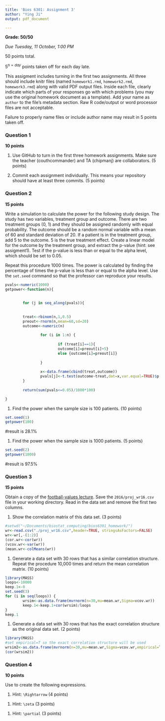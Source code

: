 ```yaml
---
title: 'Bios 6301: Assignment 3'
author: "Ying Ji"
output: pdf_document

---
```


**Grade: 50/50**

*Due Tuesday, 11 October, 1:00 PM*

50 points total.

$5^{n=day}$ points taken off for each day late.

This assigment includes turning in the first two assignments. All three should
include knitr files (named `homework1.rmd`, `homework2.rmd`, `homework3.rmd`)
along with valid PDF output files. Inside each file, clearly indicate which
parts of your responses go with which problems (you may use the original homework
document as a template). Add your name as `author` to the file's metadata section.
Raw R code/output or word processor files are not acceptable.

Failure to properly name files or include author name may result in 5 points taken off.

### Question 1 ###

**10 points**

1. Use GitHub to turn in the first three homework assignments. Make sure the teacher (couthcommander) and TA (chipmanj) are collaborators. (5 points)

1. Commit each assignment individually.  This means your repository should have at least three commits. (5 points)

### Question 2 ###

**15 points**

Write a simulation to calculate the power for the following study
design.  The study has two variables, treatment group and outcome.
There are two treatment groups (0, 1) and they should be assigned
randomly with equal probability.  The outcome should be a random normal
variable with a mean of 60 and standard deviation of 20.  If a patient
is in the treatment group, add 5 to the outcome.  5 is the true
treatment effect.  Create a linear model for the outcome by the
treatment group, and extract the p-value (hint: see assigment1).
Test if the p-value is less than or equal to the alpha level, which
should be set to 0.05.

Repeat this procedure 1000 times. The power is calculated by finding
the percentage of times the p-value is less than or equal to the alpha
level.  Use the `set.seed` command so that the professor can reproduce
your results.

```r

pvals<-numeric(1000)
getpower<-function(n){
       
        
        for (j in seq_along(pvals)){
       
        
        treat<-rbinom(n,1,0.5)
        preout<-rnorm(n,mean=60,sd=20)
        outcome<-numeric(n)       
       
                for (i in 1:n) {
                
                        if (treat[i]==1){
                        outcome[i]=preout[i]+5}
                        else {outcome[i]=preout[i]}
                
                }
       
                x<-data.frame(cbind(treat,outcome))
                pvals[j]<-t.test(outcome~treat,dat=x,var.equal=TRUE)$p.value
        }
        
        return(sum(pvals<=0.05)/1000*100)

}


```

1. Find the power when the sample size is 100 patients. (10 points)
```r
set.seed(1)
getpower(100)
```
#result is 28.1%

1. Find the power when the sample size is 1000 patients. (5 points)
```r
set.seed(2)
getpower(1000)
```
#result is 97.5%

### Question 3 ###

**15 points**

Obtain a copy of the [football-values lecture](https://github.com/couthcommander/football-values).
Save the `2016/proj_wr16.csv` file in your working directory.  Read
in the data set and remove the first two columns.

1. Show the correlation matrix of this data set. (3 points)
```r
#setwd("~/Documents/biostat_computing/bios6301_homework/")
wr<-read.csv("./proj_wr16.csv",header=TRUE, stringsAsFactors=FALSE)
wr<-wr[,-(1:2)]
(cor.wr<-cor(wr))
(vcov.wr<-var(wr))
(mean.wr<-colMeans(wr))
```


1. Generate a data set with 30 rows that has a similar correlation
structure.  Repeat the procedure 10,000 times and return the mean
correlation matrix. (10 points)
```r
library(MASS)
loops<-10000
keep.1<-0
set.seed(3)
for (i in seq(loops)) {
        wrsim<-as.data.frame(mvrnorm(n=30,mu=mean.wr,Sigma=vcov.wr))
        keep.1<-keep.1+cor(wrsim)/loops
}
keep.1
```

1. Generate a data set with 30 rows that has the exact correlation
structure as the original data set. (2 points)
```r
library(MASS)
#set empirical=T so the exact correlation structure will be used
wrsim2<-as.data.frame(mvrnorm(n=30,mu=mean.wr,Sigma=vcov.wr,empirical=T))
(cor(wrsim2))
```

### Question 4 ###

**10 points**

Use \LaTeX to create the following expressions.

1. Hint: `\Rightarrow` (4 points)

\begin{equation*}
\begin{aligned}
P(B) &=\sum_{j} P(B|A_j)P(A_j), \\
     &\Rightarrow p(A_i|B)=\frac{P(B|A_i)P(A_i)}{\sum_j P(B|A_j)P(A_j)}
\end{aligned}
\end{equation*}


1. Hint: `\zeta` (3 points)

\begin{equation*}
\hat{f}(\zeta)=\int_{-\infty}^{\infty} f(x) e^{-2\pi ix\zeta} dx
\end{equation*}

1. Hint: `\partial` (3 points)

\begin {equation*}
J = \frac{df}{dx} = 
\begin{bmatrix}
\frac{\partial f}{\partial x_1} & \dots & \frac{\partial f}{\partial x_n}
\end{bmatrix}
= 
\begin {bmatrix}
 \frac{\partial f_1}{\partial x_1} & \dots & \frac{\partial f_1}{\partial x_n} \\
 \vdots & \ddots & \vdots \\
 \frac{\partial f_m}{\partial x_1} & \dots & \frac{\partial f_m}{\partial x_n}
\end {bmatrix}
\end {equation*}



